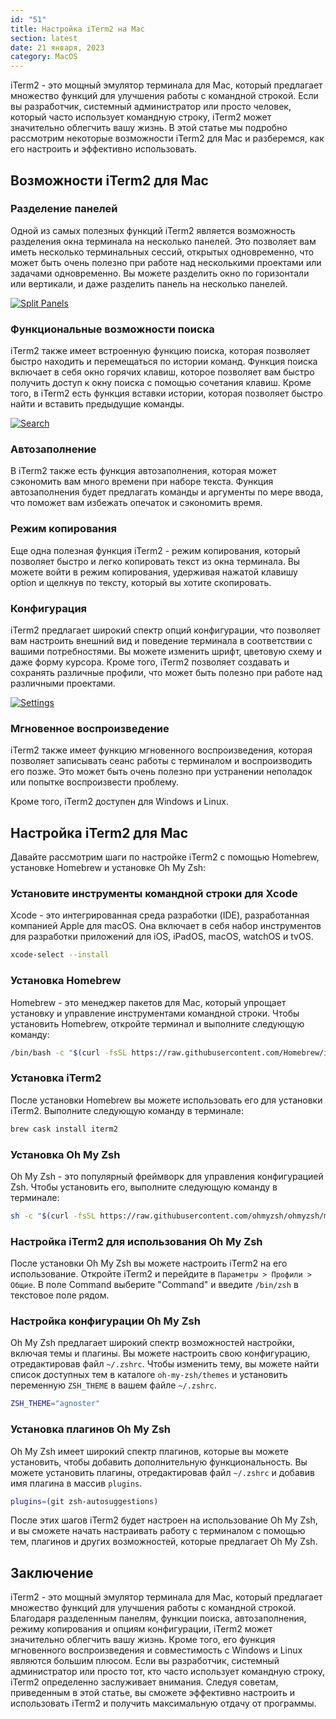 ```yaml
---
id: "51"
title: Настройка iTerm2 на Mac
section: latest
date: 21 января, 2023
category: MacOS
---
```


iTerm2 - это мощный эмулятор терминала для Mac, который предлагает множество функций для улучшения работы с командной строкой. Если вы разработчик, системный администратор или просто человек, который часто использует командную строку, iTerm2 может значительно облегчить вашу жизнь. В этой статье мы подробно рассмотрим некоторые возможности iTerm2 для Mac и разберемся, как его настроить и эффективно использовать.


## Возможности iTerm2 для Mac


### Разделение панелей

Одной из самых полезных функций iTerm2 является возможность разделения окна терминала на несколько панелей. Это позволяет вам иметь несколько терминальных сессий, открытых одновременно, что может быть очень полезно при работе над несколькими проектами или задачами одновременно. Вы можете разделить окно по горизонтали или вертикали, и даже разделить панель на несколько панелей.

<a href="https://res.cloudinary.com/deihopdzq/image/upload/v1674308606/itsygankov.com/iTerm2/SplitPanels_skrkgw.jpg" target="_blank">
  <img src="https://res.cloudinary.com/deihopdzq/image/upload/v1674308606/itsygankov.com/iTerm2/SplitPanels_skrkgw.jpg" alt="Split Panels" />
</a>

### Функциональные возможности поиска

iTerm2 также имеет встроенную функцию поиска, которая позволяет быстро находить и перемещаться по истории команд. Функция поиска включает в себя окно горячих клавиш, которое позволяет вам быстро получить доступ к окну поиска с помощью сочетания клавиш. Кроме того, в iTerm2 есть функция вставки истории, которая позволяет быстро найти и вставить предыдущие команды.

<a href="https://res.cloudinary.com/deihopdzq/image/upload/v1674308606/itsygankov.com/iTerm2/Search_lamo3l.jpg" target="_blank">
  <img src="https://res.cloudinary.com/deihopdzq/image/upload/v1674308606/itsygankov.com/iTerm2/Search_lamo3l.jpg" alt="Search" />
</a>

### Автозаполнение

В iTerm2 также есть функция автозаполнения, которая может сэкономить вам много времени при наборе текста. Функция автозаполнения будет предлагать команды и аргументы по мере ввода, что поможет вам избежать опечаток и сэкономить время.

### Режим копирования

Еще одна полезная функция iTerm2 - режим копирования, который позволяет быстро и легко копировать текст из окна терминала. Вы можете войти в режим копирования, удерживая нажатой клавишу option и щелкнув по тексту, который вы хотите скопировать.

### Конфигурация

iTerm2 предлагает широкий спектр опций конфигурации, что позволяет вам настроить внешний вид и поведение терминала в соответствии с вашими потребностями. Вы можете изменить шрифт, цветовую схему и даже форму курсора. Кроме того, iTerm2 позволяет создавать и сохранять различные профили, что может быть полезно при работе над различными проектами.

<a href="https://res.cloudinary.com/deihopdzq/image/upload/v1674308606/itsygankov.com/iTerm2/Settings_ulj5fk.jpg" target="_blank">
  <img src="https://res.cloudinary.com/deihopdzq/image/upload/v1674308606/itsygankov.com/iTerm2/Settings_ulj5fk.jpg" alt="Settings" />
</a>

### Мгновенное воспроизведение

iTerm2 также имеет функцию мгновенного воспроизведения, которая позволяет записывать сеанс работы с терминалом и воспроизводить его позже. Это может быть очень полезно при устранении неполадок или попытке воспроизвести проблему.

Кроме того, iTerm2 доступен для Windows и Linux.


## Настройка iTerm2 для Mac

Давайте рассмотрим шаги по настройке iTerm2 с помощью Homebrew, установке Homebrew и установке Oh My Zsh:

### Установите инструменты командной строки для Xcode

Xcode - это интегрированная среда разработки (IDE), разработанная компанией Apple для macOS. Она включает в себя набор инструментов для разработки приложений для iOS, iPadOS, macOS, watchOS и tvOS.

```bash
xcode-select --install
```

### Установка Homebrew

Homebrew - это менеджер пакетов для Mac, который упрощает установку и управление инструментами командной строки. Чтобы установить Homebrew, откройте терминал и выполните следующую команду:

```bash
/bin/bash -c "$(curl -fsSL https://raw.githubusercontent.com/Homebrew/install/main/install.sh)"
```

### Установка iTerm2

После установки Homebrew вы можете использовать его для установки iTerm2. Выполните следующую команду в терминале:

```bash
brew cask install iterm2
```

### Установка Oh My Zsh

Oh My Zsh - это популярный фреймворк для управления конфигурацией Zsh. Чтобы установить его, выполните следующую команду в терминале:

```bash
sh -c "$(curl -fsSL https://raw.githubusercontent.com/ohmyzsh/ohmyzsh/master/tools/install.sh)"
```

### Настройка iTerm2 для использования Oh My Zsh

После установки Oh My Zsh вы можете настроить iTerm2 на его использование. Откройте iTerm2 и перейдите в `Параметры > Профили > Общие`. В поле Command выберите "Command" и введите `/bin/zsh` в текстовое поле рядом.


### Настройка конфигурации Oh My Zsh

Oh My Zsh предлагает широкий спектр возможностей настройки, включая темы и плагины. Вы можете настроить свою конфигурацию, отредактировав файл `~/.zshrc`. Чтобы изменить тему, вы можете найти список доступных тем в каталоге `oh-my-zsh/themes` и установить переменную `ZSH_THEME` в вашем файле `~/.zshrc`.

```bash
ZSH_THEME="agnoster"
```

### Установка плагинов Oh My Zsh

Oh My Zsh имеет широкий спектр плагинов, которые вы можете установить, чтобы добавить дополнительную функциональность. Вы можете установить плагины, отредактировав файл `~/.zshrc` и добавив имя плагина в массив `plugins`.

```bash
plugins=(git zsh-autosuggestions)
```

После этих шагов iTerm2 будет настроен на использование Oh My Zsh, и вы сможете начать настраивать работу с терминалом с помощью тем, плагинов и других возможностей, которые предлагает Oh My Zsh.


## Заключение

iTerm2 - это мощный эмулятор терминала для Mac, который предлагает множество функций для улучшения работы с командной строкой. Благодаря разделенным панелям, функции поиска, автозаполнения, режиму копирования и опциям конфигурации, iTerm2 может значительно облегчить вашу жизнь. Кроме того, его функция мгновенного воспроизведения и совместимость с Windows и Linux являются большим плюсом. Если вы разработчик, системный администратор или просто тот, кто часто использует командную строку, iTerm2 определенно заслуживает внимания. Следуя советам, приведенным в этой статье, вы сможете эффективно настроить и использовать iTerm2 и получить максимальную отдачу от программы.
